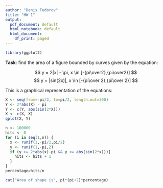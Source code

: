 ```yaml
---
author: "Denis Fedorov"
title: "HW 1"
output:
  pdf_document: default
  html_notebook: default
  html_document:
    df_print: paged
---
```

```r
library(ggplot2)
```

**Task**: find the area of a figure bounded by curves given by the equation:

$$
 y = 2|x| - \pi, x \in [-{pi\over2},{pi\over2}]
$$
$$
 y = |sin(2x)|, x \in [-{pi\over 2},{pi\over 2}]
$$

This is a graphical representation of the equations:

```r
X <- seq(from=-pi/2, to=pi/2, length.out=300)
Y <- 2*abs(X) - pi
Y <- c(Y, abs(sin(2*X)))
X <- c(X, X)
qplot(X, Y)
```

```r
n <- 100000
hits <- 0
for (i in seq(1,n)) {
  x <- runif(1,-pi/2,pi/2)
  y <- runif(1,-pi,2)
  if (y >= 2*abs(x)-pi && y <= abs(sin(2*x))){
    hits <- hits + 1
  }
}
percentage=hits/n

cat("Area of shape is", pi*(pi+2)*percentage)

```
